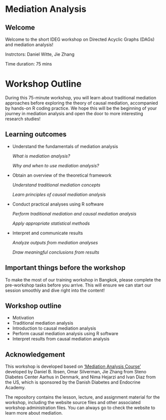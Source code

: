 # Mediation Analysis

## Welcome

Welcome to the short IDEG workshop on Directed Acyclic Graphs (DAGs) and
mediation analysis!

Instrctors: Daniel Witte, Jie Zhang

Time duration: 75 mins

# Workshop Outline

During this 75-minute workshop, you will learn about traditional mediation
approaches before exploring the theory of causal mediation, accompanied
by hands-on R coding practice. We hope this will be the beginning of
your journey in mediation analysis and open the door to more interesting
research studies!

::: callout-note
## Learning outcomes

-   Understand the fundamentals of mediation analysis

    *What is mediation analysis?*

    *Why and when to use mediation analysis?*

-   Obtain an overview of the theoretical framework

    *Understand traditional mediation concepts*

    *Learn principles of causal mediation analysis*

-   Conduct practical analyses using R software

    *Perform traditional mediation and causal mediation analysis*

    *Apply appropriate statistical methods*

-   Interpret and communicate results

    *Analyze outputs from mediation analyses*

    *Draw meaningful conclusions from results*
:::

## Important things before the workshop

To make the most of our training workshop in Bangkok, please complete the
pre-workshop tasks before you arrive. This will ensure we can start our
session smoothly and dive right into the content!

## Workshop outline

-   Motivation
-   Traditional mediation analysis
-   Introduction to causal mediation analysis
-   Perform causal mediation analysis using R software
-   Interpret results from causal mediation analysis

## Acknowledgement

This workshop is developed based on ['Mediation Analysis Course'](https://analysis-of-mechanisms.netlify.app/) developed
by Daniel B. Ibsen, Omar Silverman, Jie Zhang from Steno Diabetes Center
Aarhus in Denmark, and Nima Hejarzi and Ivan Diaz from the US, which is
sponsored by the Danish Diabetes and Endocrine Academy.

The repository contains the lesson, lecture, and assignment material for
the workshop, including the website source files and other associated
workshop administration files. You can always go to check the website to
learn more about mediation.
